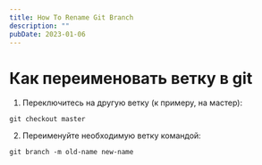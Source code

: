```yaml
---
title: How To Rename Git Branch
description: ""
pubDate: 2023-01-06
---
```


# Как переименовать ветку в git

1. Переключитесь на другую ветку (к примеру, на мастер):

```shell
git checkout master
```

2. Переименуйте необходимую ветку командой:

```shell
git branch -m old-name new-name
```
